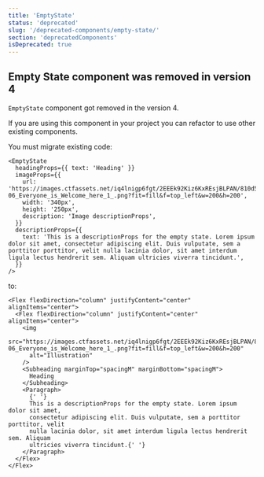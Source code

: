 ```yaml
---
title: 'EmptyState'
status: 'deprecated'
slug: '/deprecated-components/empty-state/'
section: 'deprecatedComponents'
isDeprecated: true
---
```


## Empty State component was removed in version 4

`EmptyState` component got removed in the version 4.

If you are using this component in your project you can refactor to use other existing components.

You must migrate existing code:

```tsx static=true
<EmptyState
  headingProps={{ text: 'Heading' }}
  imageProps={{
    url: 'https://images.ctfassets.net/iq4lnigp6fgt/2EEEk92Kiz6KxREsjBLPAN/810d5a21650d91abad12e95da4cd3beb/2021-06_Everyone_is_Welcome_here_1_.png?fit=fill&f=top_left&w=200&h=200',
    width: '340px',
    height: '250px',
    description: 'Image descriptionProps',
  }}
  descriptionProps={{
    text: 'This is a descriptionProps for the empty state. Lorem ipsum dolor sit amet, consectetur adipiscing elit. Duis vulputate, sem a porttitor porttitor, velit nulla lacinia dolor, sit amet interdum ligula lectus hendrerit sem. Aliquam ultricies viverra tincidunt.',
  }}
/>
```

to:

```tsx
<Flex flexDirection="column" justifyContent="center" alignItems="center">
  <Flex flexDirection="column" justifyContent="center" alignItems="center">
    <img
      src="https://images.ctfassets.net/iq4lnigp6fgt/2EEEk92Kiz6KxREsjBLPAN/810d5a21650d91abad12e95da4cd3beb/2021-06_Everyone_is_Welcome_here_1_.png?fit=fill&f=top_left&w=200&h=200"
      alt="Illustration"
    />
    <Subheading marginTop="spacingM" marginBottom="spacingM">
      Heading
    </Subheading>
    <Paragraph>
      {' '}
      This is a descriptionProps for the empty state. Lorem ipsum dolor sit amet,
      consectetur adipiscing elit. Duis vulputate, sem a porttitor porttitor, velit
      nulla lacinia dolor, sit amet interdum ligula lectus hendrerit sem. Aliquam
      ultricies viverra tincidunt.{' '}
    </Paragraph>
  </Flex>
</Flex>
```

